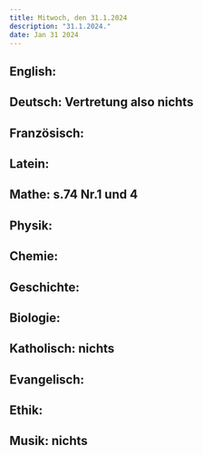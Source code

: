 ```yaml
---
title: Mitwoch, den 31.1.2024
description: "31.1.2024."
date: Jan 31 2024
---
```


## English: 
## Deutsch: Vertretung also nichts
## Französisch: 
## Latein: 
## Mathe: s.74 Nr.1 und 4
## Physik: 
## Chemie: 
## Geschichte: 
## Biologie: 
## Katholisch: nichts
## Evangelisch: 
## Ethik: 
## Musik: nichts
